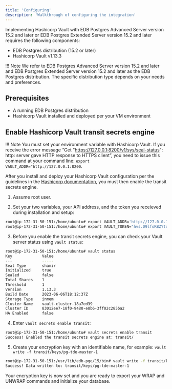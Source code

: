 ```yaml
---
title: 'Configuring'
description: 'Walkthrough of configuring the integration'
---
```


Implementing Hashicorp Vault with EDB Postgres Advanced Server version 15.2 and later or EDB Postgres Extended Server version 15.2 and later requires the following components:

- EDB Postgres distribution (15.2 or later)
- Hashicorp Vault v1.13.3

!!! Note
    We refer to EDB Postgres Advanced Server version 15.2 and later and EDB Postgres Extended Server version 15.2 and later as the EDB Postgres distribution. The specific distribution type depends on your needs and preferences.

## Prerequisites

- A running EDB Postgres distribution
- Hashicorp Vault installed and deployed per your VM environment

## Enable Hashicorp Vault transit secrets engine

!!! Note
    You must set your environment variable with Hashicorp Vault. If you receive the error message “Get "https://127.0.0.1:8200/v1/sys/seal-status": http: server gave HTTP response to HTTPS client”, you need to issue this command at your command line: `export VAULT_ADDR="http://127.0.0.1:8200`.

After you install and deploy your Hashicorp Vault configuration per the guidelines in the [Hashicorp documentation](https://developer.hashicorp.com/vault/tutorials/getting-started/getting-started-install), you must then enable the transit secrets engine.

1. Assume root user.

2. Set your two variables, your API address, and the token you receieved during installation and setup:
```bash
root@ip-172-31-50-151:/home/ubuntu# export VAULT_ADDR='http://127.0.0.1:8200'
root@ip-172-31-50-151:/home/ubuntu# export VAULT_TOKEN="hvs.D9lfoRBZYtdJY2t3lG3f6yUa"
```
3. Before you enable the transit secrets engine, you can check your Vault server status using `vault status`:
```bash
root@ip-172-31-50-151:/home/ubuntu# vault status
Key             Value
---             -----
Seal Type       shamir
Initialized     true
Sealed          false
Total Shares    1
Threshold       1
Version         1.13.3
Build Date      2023-06-06T18:12:37Z
Storage Type    inmem
Cluster Name    vault-cluster-18a7ed39
Cluster ID      83012ee7-18f0-9480-e8b6-3ff02c285ba2
HA Enabled      false
```

4. Enter `vault secrets enable transit`:
```bash
root@ip-172-31-50-151:/home/ubuntu# vault secrets enable transit
Success! Enabled the transit secrets engine at: transit/
```

5. Create your encryption key with an identifiable name, for example: `vault write -f transit/keys/pg-tde-master-1`
```bash
root@ip-172-31-50-151:/usr/lib/edb-pge/15/bin# vault write -f transit/keys/pg-tde-master-1
Success! Data written to: transit/keys/pg-tde-master-1
```

Your encryption key is now set and you are ready to export your WRAP and UNWRAP commands and initialize your database.